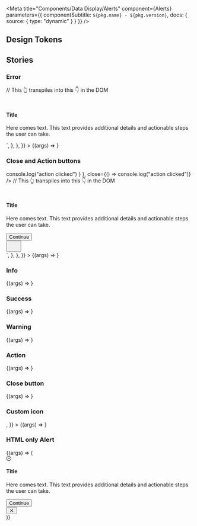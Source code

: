 

<Meta
  title="Components/Data Display/Alerts"
  component={Alerts}
  parameters={{ componentSubtitle: `${pkg.name} - ${pkg.version}`, docs: { source: { type: "dynamic" } } }}
/>

<Description markdown={readme} />

## Design Tokens

<DesignTokenDocBlock categoryName="Alerts" viewType="table" />

## Stories

<ArgsTable of={Alerts} />

### Error

<Canvas>
  <Story
    name="Error"
    args={{
      title: "Title",
      text: "Here comes text. This text provides additional details and actionable steps the user can take.",
      variant: "error",
    }}
    parameters={{
      docs: {
        source: {
          code: `
const ErrorAlert = <Alerts
  text="Here comes text. This text provides additional details and actionable steps the user can take."
  title="Title"
  variant="error"
/>
// This 👆 transpiles into this 👇 in the DOM
<div class="denhaag-alert" variant="error">
  <div class="denhaag-alert__main-content">
    <div class="denhaag-alert__icon">
      <svg width="24" height="24" ...>...</svg>
    </div>
    <div class="denhaag-alert__content">
      <h4 class="utrecht-heading-4 utrecht-heading-4--distanced">Title</h4>
      <p class="utrecht-paragraph utrecht-paragraph--distanced">
        Here comes text. This text provides additional details and actionable steps the user can take.
      </p>
    </div>
  </div>
</div>
    `,
        },
      },
    }}
  >
    {(args) => <Alerts {...args}></Alerts>}
  </Story>
</Canvas>

### Close and Action buttons

<Canvas>
  <Story
    name="Close and Action buttons"
    args={{
      title: "Title",
      text: "Here comes text. This text provides additional details and actionable steps the user can take.",
      variant: "success",
      action: { buttonText: "Continue", onClick: action("Warning Action clicked") },
      close: action("Close clicked"),
    }}
    parameters={{
      docs: {
        source: {
          code: `
const SuccessAlert = <Alerts
  text="Here comes text. This text provides additional details and actionable steps the user can take."
  title="Title"
  variant="error",
  action={ { buttonText: "Continue", onClick: () => console.log("action clicked") } },
  close={() => console.log("action clicked")}
/>
// This 👆 transpiles into this 👇 in the DOM
<div class="denhaag-alert" variant="success">
  <div class="denhaag-alert__main-content">
    <div class="denhaag-alert__icon">
      <svg width="24" height="24" ...>...</svg>
    </div>
    <div class="denhaag-alert__content">
      <h4 class="utrecht-heading-4 utrecht-heading-4--distanced">
        Title
      </h4>
      <p class="utrecht-paragraph utrecht-paragraph--distanced">
        Here comes text. This text provides additional details and actionable steps the user can take.
      </p>
      <button class="denhaag-button denhaag-button--primary-action denhaag-button--medium" tabindex="0" type="button">
        <span class="denhaag-button__label">Continue</span>
      </button>
    </div>
  </div>
  <div class="denhaag-alert__close">
  <button class="MuiButtonBase-root MuiIconButton-root denhaag-icon-button MuiIconButton-colorInherit" tabindex="0" type="button" aria-label="Close">
    <span class="MuiIconButton-label">
      <svg width="24" height="24" ...>...</svg>
    </span>
  </button>
  </div>
</div>
    `,
        },
      },
    }}
  >
    {(args) => <Alerts {...args}></Alerts>}
  </Story>
</Canvas>

### Info

<Canvas>
  <Story
    name="Info"
    args={{
      title: "Title",
      text: "Here comes text. This text provides additional details and actionable steps the user can take.",
      variant: "info",
    }}
  >
    {(args) => <Alerts {...args}></Alerts>}
  </Story>
</Canvas>

### Success

<Canvas>
  <Story
    name="Success"
    args={{
      title: "Title",
      text: "Here comes text. This text provides additional details and actionable steps the user can take.",
      variant: "success",
    }}
  >
    {(args) => <Alerts {...args}></Alerts>}
  </Story>
</Canvas>

### Warning

<Canvas>
  <Story
    name="Warning"
    args={{
      title: "Title",
      text: "Here comes text. This text provides additional details and actionable steps the user can take.",
      variant: "warning",
    }}
  >
    {(args) => <Alerts {...args}></Alerts>}
  </Story>
</Canvas>

### Action

<Canvas>
  <Story
    name="Warning with Action"
    args={{
      title: "Title",
      text: "Here comes text. This text provides additional details and actionable steps the user can take.",
      variant: "warning",
      action: { buttonText: "Action", onClick: action("Warning Action clicked") },
    }}
  >
    {(args) => <Alerts {...args}></Alerts>}
  </Story>
</Canvas>

### Close button

<Canvas>
  <Story
    name="Close button"
    args={{
      title: "Title",
      text: "Here comes text. This text provides additional details and actionable steps the user can take.",
      variant: "info",
      close: action("Close clicked"),
    }}
  >
    {(args) => <Alerts {...args}></Alerts>}
  </Story>
</Canvas>

### Custom icon

<Canvas>
  <Story
    name="Custom icon"
    args={{
      title: "Title",
      text: "Support Icons can be overwritten!",
      variant: "info",
      close: action("Close clicked"),
      supportIcon: <MegaphoneIcon />,
    }}
  >
    {(args) => <Alerts {...args}></Alerts>}
  </Story>
</Canvas>

### HTML only Alert

<Canvas>
  <Story name="HTML Alert" args={{}}>
    {(args) => (
      <div class="denhaag-alert denhaag-alert--success">
        <div class="denhaag-alert__main-content">
          <div class="denhaag-alert__icon">
            <svg
              width="1em"
              height="1em"
              viewBox="0 0 24 24"
              xmlns="http://www.w3.org/2000/svg"
              class="denhaag-icon"
              focusable="false"
              aria-hidden="true"
              shape-rendering="auto"
            >
              <path
                d="M22 11.08V12a10 10 0 11-5.93-9.14"
                stroke="currentColor"
                fill="none"
                stroke-width="2"
                stroke-linecap="round"
                stroke-linejoin="round"
              ></path>
              <path
                d="M22 4L12 14.01l-3-3"
                stroke="currentColor"
                fill="none"
                stroke-width="2"
                stroke-linecap="round"
                stroke-linejoin="round"
              ></path>
            </svg>
          </div>
          <div class="denhaag-alert__content">
            <h4 class="utrecht-heading-4 utrecht-heading-4--distanced">Title</h4>
            <p class="utrecht-paragraph utrecht-paragraph--distanced">
              Here comes text. This text provides additional details and actionable steps the user can take.
            </p>
            <button
              class="denhaag-button denhaag-button--primary-action denhaag-button--medium"
              tabindex="0"
              type="button"
            >
              <span class="denhaag-button__label">Continue</span>
            </button>
          </div>
        </div>
        <div class="denhaag-alert__close">
          <button
            class="denhaag-icon-button"
            tabindex="0"
            type="button"
            aria-label="Close"
          >
            <span class="denhaag-icon-button__label">
              <svg
                width="1em"
                height="1em"
                viewBox="0 0 24 24"
                fill="none"
                xmlns="http://www.w3.org/2000/svg"
                class="denhaag-icon"
                focusable="false"
                aria-hidden="true"
                shape-rendering="auto"
              >
                <path
                  d="M5.293 5.293a1 1 0 011.414 0L12 10.586l5.293-5.293a1 1 0 111.414 1.414L13.414 12l5.293 5.293a1 1 0 01-1.414 1.414L12 13.414l-5.293 5.293a1 1 0 01-1.414-1.414L10.586 12 5.293 6.707a1 1 0 010-1.414z"
                  fill="currentColor"
                ></path>
              </svg>
            </span>
          </button>
        </div>
      </div>
    )}
  </Story>
</Canvas>

